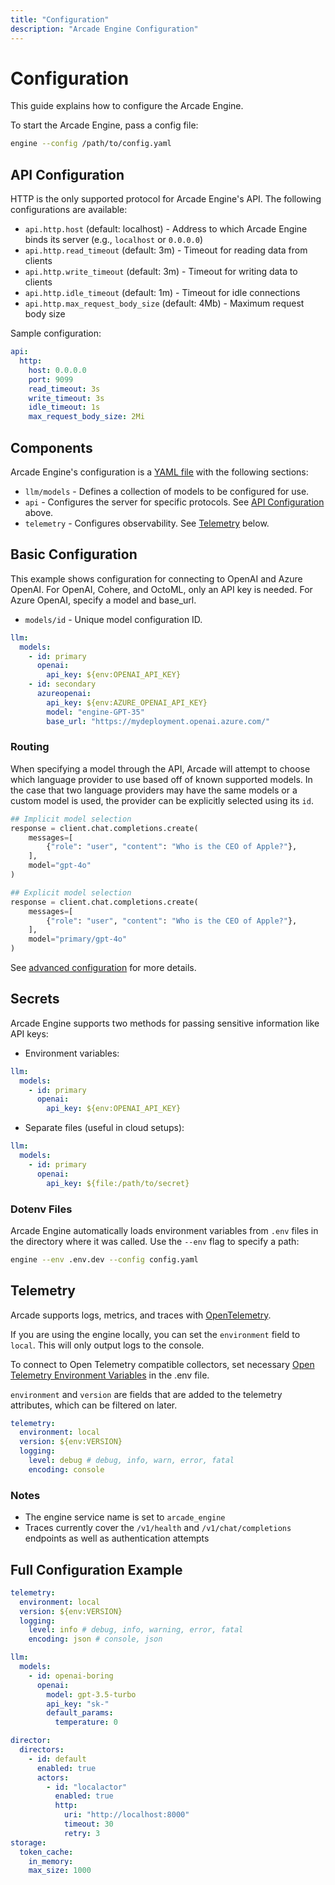 ```yaml
---
title: "Configuration"
description: "Arcade Engine Configuration"
---
```


# Configuration

This guide explains how to configure the Arcade Engine.

To start the Arcade Engine, pass a config file:

```bash
engine --config /path/to/config.yaml
```

## API Configuration

HTTP is the only supported protocol for Arcade Engine's API. The following configurations are available:

- `api.http.host` (default: localhost) - Address to which Arcade Engine binds its server (e.g., `localhost` or `0.0.0.0`)
- `api.http.read_timeout` (default: 3m) - Timeout for reading data from clients
- `api.http.write_timeout` (default: 3m) - Timeout for writing data to clients
- `api.http.idle_timeout` (default: 1m) - Timeout for idle connections
- `api.http.max_request_body_size` (default: 4Mb) - Maximum request body size

Sample configuration:

```yaml
api:
  http:
    host: 0.0.0.0
    port: 9099
    read_timeout: 3s
    write_timeout: 3s
    idle_timeout: 1s
    max_request_body_size: 2Mi
```

## Components

Arcade Engine's configuration is a [YAML file](https://yaml.org/) with the following sections:

- `llm/models` - Defines a collection of models to be configured for use.
- `api` - Configures the server for specific protocols. See [API Configuration](#api-configuration) above.
- `telemetry` - Configures observability. See [Telemetry](#telemetry) below.

## Basic Configuration

This example shows configuration for connecting to OpenAI and Azure OpenAI. For OpenAI, Cohere, and OctoML, only an API key is needed. For Azure OpenAI, specify a model and base_url.

- `models/id` - Unique model configuration ID.

```yaml
llm:
  models:
    - id: primary
      openai:
        api_key: ${env:OPENAI_API_KEY}
    - id: secondary
      azureopenai:
        api_key: ${env:AZURE_OPENAI_API_KEY}
        model: "engine-GPT-35"
        base_url: "https://mydeployment.openai.azure.com/"
```

### Routing
When specifying a model through the API, Arcade will attempt to choose which language provider to use based off of known supported models.
In the case that two language providers may have the same models or a custom model is used, the provider can be explicitly selected using its `id`.

```python
## Implicit model selection
response = client.chat.completions.create(
    messages=[
        {"role": "user", "content": "Who is the CEO of Apple?"},
    ],
    model="gpt-4o"
)

## Explicit model selection
response = client.chat.completions.create(
    messages=[
        {"role": "user", "content": "Who is the CEO of Apple?"},
    ],
    model="primary/gpt-4o"
)
```

See [advanced configuration](/home/configuration/models) for more details.

## Secrets

Arcade Engine supports two methods for passing sensitive information like API keys:

- Environment variables:

```yaml
llm:
  models:
    - id: primary
      openai:
        api_key: ${env:OPENAI_API_KEY}
```

- Separate files (useful in cloud setups):

```yaml
llm:
  models:
    - id: primary
      openai:
        api_key: ${file:/path/to/secret}
```

### Dotenv Files

Arcade Engine automatically loads environment variables from `.env` files in the directory where it was called. Use the `--env` flag to specify a path:

```bash
engine --env .env.dev --config config.yaml
```

## Telemetry

Arcade supports logs, metrics, and traces with [OpenTelemetry](https://opentelemetry.io/).

If you are using the engine locally, you can set the `environment` field to `local`. This will only output logs to the console.

To connect to Open Telemetry compatible collectors, set necessary [Open Telemetry Environment Variables](https://opentelemetry.io/docs/specs/otel/configuration/sdk-environment-variables/) in the .env file.

`environment` and `version` are fields that are added to the telemetry attributes, which can be filtered on later.

```yaml
telemetry:
  environment: local
  version: ${env:VERSION}
  logging:
    level: debug # debug, info, warn, error, fatal
    encoding: console
```

### Notes

- The engine service name is set to `arcade_engine`
- Traces currently cover the `/v1/health` and `/v1/chat/completions` endpoints as well as authentication attempts

## Full Configuration Example

```yaml
telemetry:
  environment: local
  version: ${env:VERSION}
  logging:
    level: info # debug, info, warning, error, fatal
    encoding: json # console, json

llm:
  models:
    - id: openai-boring
      openai:
        model: gpt-3.5-turbo
        api_key: "sk-"
        default_params:
          temperature: 0

director:
  directors:
    - id: default
      enabled: true
      actors:
        - id: "localactor"
          enabled: true
          http:
            uri: "http://localhost:8000"
            timeout: 30
            retry: 3
storage:
  token_cache:
    in_memory:
    max_size: 1000
```
